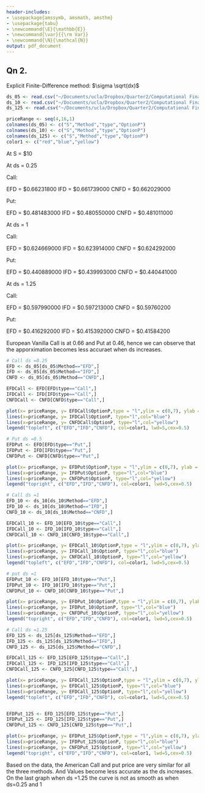 ```yaml
---
header-includes:
- \usepackage{amssymb, amsmath, amsthm}
- \usepackage{tabu}
- \newcommand{\E}{\mathbb{E}}
- \newcommand{\var}{{\rm Var}}
- \newcommand{\N}{\mathcal{N}}
output: pdf_document
---
```


## Qn 2.
Explicit Finite-Difference method: 
$\sigma \sqrt(dx)$
```r
ds_05 <- read.csv("~/Documents/ucla/Dropbox/Quarter2/Computational Finance/HW/ComputationalFinanceProject7/Data/ds_05.csv", header=F,sep = ",")
ds_10 <- read.csv("~/Documents/ucla/Dropbox/Quarter2/Computational Finance/HW/ComputationalFinanceProject7/Data/ds_1.csv", header=F,sep = ",")
ds_125 <- read.csv("~/Documents/ucla/Dropbox/Quarter2/Computational Finance/HW/ComputationalFinanceProject7/Data/ds_125.csv", header=F,sep = ",")

priceRange <- seq(4,16,1)
colnames(ds_05) <- c("S","Method","type","OptionP")
colnames(ds_10) <- c("S","Method","type","OptionP")
colnames(ds_125) <- c("S","Method","type","OptionP")
color1 <- c("red","blue","yellow")
```
At S = $10

At ds = 0.25

Call:                      

EFD = $0.66231800
IFD = $0.661739000
CNFD = $0.662029000

Put:

EFD = $0.481483000
IFD = $0.480550000
CNFD = $0.481011000

At ds = 1

Call: 

EFD = $0.624669000
IFD = $0.623914000
CNFD = $0.624292000

Put:

EFD	= $0.440889000
IFD = $0.439993000
CNFD = $0.440441000

At ds = 1.25

Call:

EFD = $0.597990000
IFD = $0.597213000
CNFD = $0.59760200

Put:

EFD = $0.416292000
IFD = $0.415392000
CNFD = $0.41584200

European Vanilla Call is at 0.66 and Put at 0.46, hence we can observe that the apporximation becomes less accuraet when ds increases.


```r
# Call ds =0.25
EFD <- ds_05[ds_05$Method=="EFD",]
IFD <- ds_05[ds_05$Method=="IFD",]
CNFD <- ds_05[ds_05$Method=="CNFD",]

EFDCall <- EFD[EFD$type=="Call",]
IFDCall <- IFD[IFD$type=="Call",]
CNFDCall <- CNFD[CNFD$type=="Call",]

plot(x= priceRange, y= EFDCall$OptionP,type = "l",ylim = c(0,7), ylab = "Option Price", main = "dS = 0.5, Call Options", col="red")
lines(x=priceRange, y= IFDCall$OptionP, type="l",col="blue")
lines(x=priceRange, y= CNFDCall$OptionP, type="l",col="yellow")
legend("topleft", c("EFD","IFD","CNFD"), col=color1, lwd=5,cex=0.5)

# Put ds =0.5
EFDPut <- EFD[EFD$type=="Put",]
IFDPut <- IFD[IFD$type=="Put",]
CNFDPut <- CNFD[CNFD$type=="Put",]

plot(x= priceRange, y= EFDPut$OptionP,type = "l",ylim = c(0,7), ylab = "Option Price", main = "dS = 0.5, Put Options", col="red")
lines(x=priceRange, y= IFDPut$OptionP, type="l",col="blue")
lines(x=priceRange, y= CNFDPut$OptionP, type="l",col="yellow")
legend("topright", c("EFD","IFD","CNFD"), col=color1, lwd=5,cex=0.5)

# Call ds =1
EFD_10 <- ds_10[ds_10$Method=="EFD",]
IFD_10 <- ds_10[ds_10$Method=="IFD",]
CNFD_10 <- ds_10[ds_10$Method=="CNFD",]

EFDCall_10 <- EFD_10[EFD_10$type=="Call",]
IFDCall_10 <- IFD_10[IFD_10$type=="Call",]
CNFDCall_10 <- CNFD_10[CNFD_10$type=="Call",]

plot(x= priceRange, y= EFDCall_10$OptionP,type = "l",ylim = c(0,7), ylab = "Option Price", main = "dS = 1, Call Options", col="red")
lines(x=priceRange, y= IFDCall_10$OptionP, type="l",col="blue")
lines(x=priceRange, y= CNFDCall_10$OptionP, type="l",col="yellow")
legend("topleft", c("EFD","IFD","CNFD"), col=color1, lwd=5,cex=0.5)

# put ds =1
EFDPut_10 <- EFD_10[EFD_10$type=="Put",]
IFDPut_10 <- IFD_10[IFD_10$type=="Put",]
CNFDPut_10 <- CNFD_10[CNFD_10$type=="Put",]

plot(x= priceRange, y= EFDPut_10$OptionP,type = "l",ylim = c(0,7), ylab = "Option Price", main = "dS = 1, Put Options", col="red")
lines(x=priceRange, y= IFDPut_10$OptionP, type="l",col="blue")
lines(x=priceRange, y= CNFDPut_10$OptionP, type="l",col="yellow")
legend("topright", c("EFD","IFD","CNFD"), col=color1, lwd=5,cex=0.5)

# Call ds =1.25
EFD_125 <- ds_125[ds_125$Method=="EFD",]
IFD_125 <- ds_125[ds_125$Method=="IFD",]
CNFD_125 <- ds_125[ds_125$Method=="CNFD",]

EFDCall_125 <- EFD_125[EFD_125$type=="Call",]
IFDCall_125 <- IFD_125[IFD_125$type=="Call",]
CNFDCall_125 <- CNFD_125[CNFD_125$type=="Call",]

plot(x= priceRange, y= EFDCall_125$OptionP,type = "l",ylim = c(0,7), ylab = "Option Price", main = "dS = 1.25, Call Options", col="red")
lines(x=priceRange, y= EFDCall_125$OptionP, type="l",col="blue")
lines(x=priceRange, y= EFDCall_125$OptionP, type="l",col="yellow")
legend("topleft", c("EFD","IFD","CNFD"), col=color1, lwd=5,cex=0.5)


EFDPut_125 <- EFD_125[EFD_125$type=="Put",]
IFDPut_125 <- IFD_125[IFD_125$type=="Put",]
CNFDPut_125 <- CNFD_125[CNFD_125$type=="Put",]

plot(x= priceRange, y= EFDPut_125$OptionP,type = "l",ylim = c(0,7), ylab = "Option Price", main = "dS = 1.25, Put Options", col="red")
lines(x=priceRange, y= IFDPut_125$OptionP, type="l",col="blue")
lines(x=priceRange, y= CNFDPut_125$OptionP, type="l",col="yellow")
legend("topright", c("EFD","IFD","CNFD"), col=color1, lwd=5,cex=0.5)

```

Based on the data, the American Call and put price are very similar for all the three methods. And Values become less accurate as the ds increases. On the last graph when ds =1.25 the curve is not as smooth as when ds=0.25 and 1